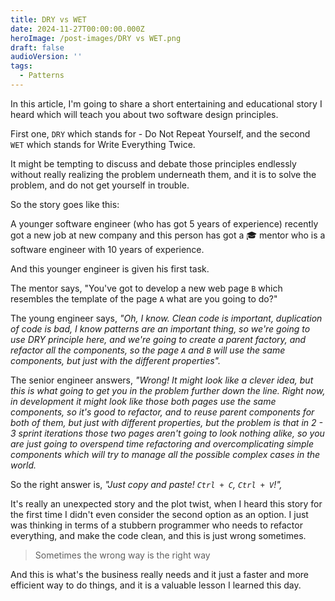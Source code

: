 ```yaml
---
title: DRY vs WET
date: 2024-11-27T00:00:00.000Z
heroImage: /post-images/DRY vs WET.png
draft: false
audioVersion: ''
tags:
  - Patterns
---
```


In this article, I'm going to share a short entertaining and educational story I heard which will teach you about two software design principles.

First one, `DRY` which stands for - Do Not Repeat Yourself, and the second `WET` which stands for Write Everything Twice.

It might be tempting to discuss and debate those principles endlessly without really realizing the problem underneath them, and it is to solve the problem, and do not get yourself in trouble.

So the story goes like this:

A younger software engineer (who has got 5 years of experience) recently got a new job at new company and this person has got a 🎓 mentor who is a software engineer with 10 years of experience.

And this younger engineer is given his first task.

The mentor says, "You've got to develop a new web page `B` which resembles the template of the page `A` what are you going to do?"

The young engineer says, *"Oh, I know. Clean code is important, duplication of code is bad, I know patterns are an important thing, so we're going to use DRY principle here, and we're going to create a parent factory, and refactor all the components, so the page `A` and `B` will use the same components, but just with the different properties".*

The senior engineer answers, *"Wrong! It might look like a clever idea, but this is what going to get you in the problem further down the line. Right now, in development it might look like those both pages use the same components, so it's good to refactor, and to reuse parent components for both of them, but just with different properties, but the problem is that in 2 - 3 sprint iterations those two pages aren't going to look nothing alike, so you are just going to overspend time refactoring and overcomplicating simple components which will try to manage all the possible complex cases in the world.*

So the right answer is, *"Just copy and paste! `Ctrl + C`, `Ctrl + V`!",*

It's really an unexpected story and the plot twist, when I heard this story for the first time I didn't even consider the second option as an option. I just was thinking in terms of a stubbern programmer who needs to refactor everything, and make the code clean, and this is just wrong sometimes.

> Sometimes the wrong way is the right way

And this is what's the business really needs and it just a faster and more efficient way to do things, and it is a valuable lesson I learned this day.
